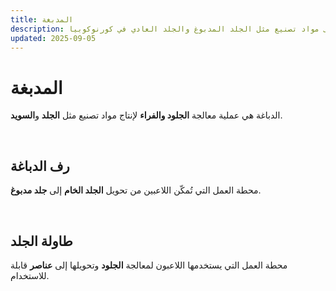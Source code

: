 ```yaml
---
title: المدبغة
description: ورش المدبغة لمعالجة الجلود وتحويلها إلى مواد تصنيع مثل الجلد المدبوغ والجلد العادي في كورنوكوبيا.
updated: 2025-09-05
---
```


# المدبغة  

الدباغة هي عملية معالجة **الجلود والفراء** لإنتاج مواد تصنيع مثل **الجلد** و**السويد**.  

<br />  

## رف الدباغة   

محطة العمل التي تُمكّن اللاعبين من تحويل **الجلد الخام** إلى **جلد مدبوغ**.  

<br />  

## طاولة الجلد  

محطة العمل التي يستخدمها اللاعبون لمعالجة **الجلود** وتحويلها إلى **عناصر** قابلة للاستخدام.  

